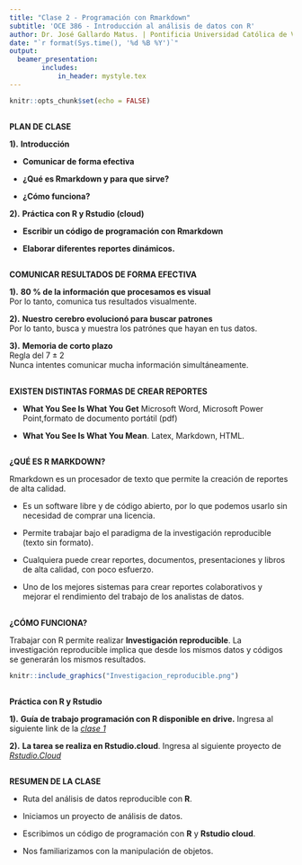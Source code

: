 ```yaml
---
title: "Clase 2 - Programación con Rmarkdown"
subtitle: 'OCE 386 - Introducción al análisis de datos con R'
author: Dr. José Gallardo Matus. | Pontificia Universidad Católica de Valparaíso | <jose.gallardo@pucv.cl>    
date: "`r format(Sys.time(), '%d %B %Y')`"
output: 
  beamer_presentation:
        includes:
            in_header: mystyle.tex
---
```


```r
knitr::opts_chunk$set(echo = FALSE)
```

## 
<div class="centered">
<div class="black">
**PLAN DE CLASE**
</div>
</div>

<div class="black">
**1).** **Introducción**
</div>

- **Comunicar de forma efectiva**

- **¿Qué es Rmarkdown y para que sirve?**

- **¿Cómo funciona?**

<div class="black">
**2).** **Práctica con R y Rstudio (cloud)**
</div>

- **Escribir un código de programación con Rmarkdown**

- **Elaborar diferentes reportes dinámicos.**

## 
<div class="centered">
<div class="black">

**COMUNICAR RESULTADOS DE FORMA EFECTIVA**

</div>
</div>

<div class="black">
**1).** **80 % de la información que procesamos es visual**  
Por lo tanto, comunica tus resultados visualmente.  

**2).** **Nuestro cerebro evolucionó para buscar patrones**  
Por lo tanto, busca y muestra los patrónes que hayan en tus datos.  

**3).** **Memoria de corto plazo**  
Regla del $7 \pm 2$  
Nunca intentes comunicar mucha información simultáneamente.

</div>


## 
<div class="centered">
<div class="black">

**EXISTEN DISTINTAS FORMAS DE  CREAR REPORTES**

</div>
</div>

<div class="black">

- **What You See Is What You Get**
Microsoft Word, Microsoft Power Point,formato de documento portátil (pdf)

- **What You See Is What You Mean**.
Latex, Markdown, HTML.

</div>

## 
<div class="centered">
<div class="black">

**¿QUÉ ES R MARKDOWN?**

</div>
</div>

<div class="black">

Rmarkdown es un procesador de texto que permite la creación de reportes de alta calidad. 

- Es un software libre y de código abierto, por lo que podemos usarlo sin necesidad de comprar una licencia.

- Permite trabajar bajo el paradigma de la investigación reproducible (texto sin formato).

- Cualquiera puede crear reportes, documentos, presentaciones y libros de alta calidad, con poco esfuerzo.

- Uno de los mejores sistemas para crear reportes colaborativos y mejorar el rendimiento del trabajo de los analistas de datos. 

</div>

## 
<div class="centered">
<div class="black">

## 

**¿CÓMO FUNCIONA?**

</div>
</div>

<div class="centered">
<div class="black">
Trabajar con R permite realizar **Investigación reproducible**. 
La investigación reproducible implica que desde los mismos datos y códigos se generarán los mismos resultados.

</div>
</div>
<div class="columns-1">
```r
knitr::include_graphics("Investigacion_reproducible.png")
```
</div>

## 
<div class="centered">
<div class="black">

## 

<div class="centered">
<div class="black">

**Práctica con R y Rstudio**

</div>
</div>

<div class="black">
**1).** **Guía de trabajo programación con R disponible en drive.** Ingresa al siguiente link de la *[clase 1](https://drive.google.com/drive/folders/1odusxY-1fNnIwWOhoKc3bqulC3SdEFds?usp=sharing)*

**2).** **La tarea se realiza en Rstudio.cloud**. Ingresa al siguiente proyecto de *[Rstudio.Cloud](https://rstudio.cloud/spaces/160160/project/2759212)* 

</div>


## 

<div class="centered">
<div class="black">

**RESUMEN DE LA CLASE**

</div>
</div>

<div class="black">

* Ruta del análisis de datos reproducible con **R**.

* Iniciamos un proyecto de análisis de datos.

* Escribimos un código de programación con **R** y **Rstudio cloud**.

* Nos familiarizamos con la manipulación de objetos.

</div>

